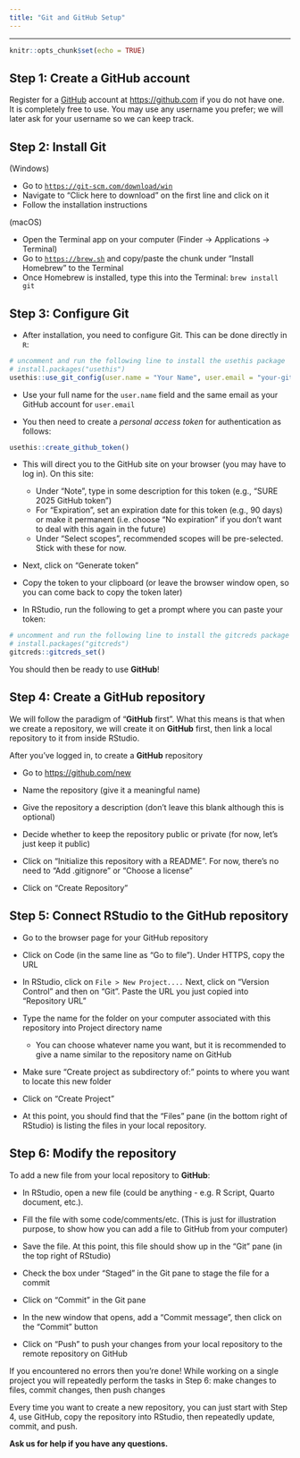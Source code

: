 ```yaml
---
title: "Git and GitHub Setup"
---
```


---

```r
knitr::opts_chunk$set(echo = TRUE)
```

## Step 1: Create a GitHub account

Register for a [GitHub](https://github.com/) account at [https://github.com](https://github.com/) if you do not have one. It is completely free to use. You may use any username you prefer; we will later ask for your username so we can keep track.

## Step 2: Install Git

(Windows) 

*   Go to [`https://git-scm.com/download/win`](https://git-scm.com/download/win)
*   Navigate to "Click here to download" on the first line and click on it
*   Follow the installation instructions

(macOS)

*   Open the Terminal app on your computer (Finder $\rightarrow$ Applications $\rightarrow$ Terminal)
*   Go to [`https://brew.sh`](https://brew.sh) and copy/paste the chunk under "Install Homebrew" to the Terminal
*   Once Homebrew is installed, type this into the Terminal:  `brew install git`

## Step 3: Configure Git

* After installation, you need to configure Git. This can be done directly in `R`:

```r
# uncomment and run the following line to install the usethis package
# install.packages("usethis")
usethis::use_git_config(user.name = "Your Name", user.email = "your-github@email.address")
```

* Use your full name for the `user.name` field and the same email as your GitHub account for `user.email`

* You then need to create a *personal access token* for authentication as follows:

```r
usethis::create_github_token()
```

* This will direct you to the GitHub site on your browser (you may have to log in). On this site:

  *   Under "Note", type in some description for this token (e.g., "SURE 2025 GitHub token")
  *   For "Expiration", set an expiration date for this token (e.g., 90 days) or make it permanent (i.e. choose "No expiration" if you don't want to deal with this again in the future)
  *   Under "Select scopes", recommended scopes will be pre-selected. Stick with these for now.

* Next, click on "Generate token"

* Copy the token to your clipboard (or leave the browser window open, so you can come back to copy the token later)

* In RStudio, run the following to get a prompt where you can paste your token:

```r
# uncomment and run the following line to install the gitcreds package
# install.packages("gitcreds")
gitcreds::gitcreds_set()
```

You should then be ready to use **GitHub**!

## Step 4: Create a GitHub repository 

We will follow the paradigm of "**GitHub** first". What this means is that when we create a repository, we will create it on **GitHub** first, then link a local repository to it from inside RStudio.

After you've logged in, to create a **GitHub** repository

-   Go to <https://github.com/new>

-   Name the repository (give it a meaningful name)

-   Give the repository a description (don't leave this blank although this is optional)

-   Decide whether to keep the repository public or private (for now, let's just keep it public)

-   Click on "Initialize this repository with a README". For now, there's no need to "Add .gitignore" or "Choose a license"

-   Click on "Create Repository"

## Step 5: Connect RStudio to the GitHub repository

*   Go to the browser page for your GitHub repository

*   Click on Code (in the same line as "Go to file"). Under HTTPS, copy the URL   

*   In RStudio, click on `File > New Project....` Next, click on "Version Control" and then on "Git". Paste the URL you just copied into "Repository URL"

*   Type the name for the folder on your computer associated with this repository into Project directory name 

    *   You can choose whatever name you want, but it is recommended to give a name similar to the repository name on GitHub
    
*   Make sure "Create project as subdirectory of:" points to where you want to locate this new folder

*   Click on "Create Project"

*   At this point, you should find that the "Files" pane (in the bottom right of RStudio) is listing the files in your local repository.

## Step 6: Modify the repository

To add a new file from your local repository to **GitHub**:

*   In RStudio, open a new file (could be anything - e.g. R Script, Quarto document, etc.). 

*   Fill the file with some code/comments/etc. (This is just for illustration purpose, to show how you can add a file to GitHub from your computer)

*   Save the file. At this point, this file should show up in the "Git" pane (in the top right of RStudio)

*   Check the box under "Staged" in the Git pane to stage the file for a commit

*   Click on "Commit" in the Git pane

*   In the new window that opens, add a "Commit message", then click on the "Commit" button

*   Click on "Push" to push your changes from your local repository to the remote repository on GitHub

If you encountered no errors then you’re done! While working on a single project you will repeatedly perform the tasks in Step 6: make changes to files, commit changes, then push changes

Every time you want to create a new repository, you can just start with Step 4, use GitHub, copy the repository into RStudio, then repeatedly update, commit, and push.

**Ask us for help if you have any questions.**